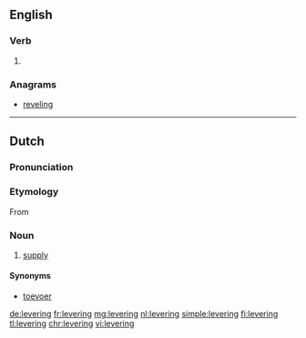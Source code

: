 ==English==

===Verb===
{{head|en}}

# {{present participle of|lever}}

===Anagrams===
* [[reveling#English|reveling]]

----

==Dutch==

===Pronunciation===
{{hyphenation|le|ve|ring}}
===Etymology===
From {{suffix|leveren|ing|lang=nl}}
===Noun===
{{nl-noun|f|en|leveringetje|dim2=leverinkje}}
# [[supply]]

====Synonyms====
* [[toevoer]]

[[de:levering]]
[[fr:levering]]
[[mg:levering]]
[[nl:levering]]
[[simple:levering]]
[[fi:levering]]
[[tl:levering]]
[[chr:levering]]
[[vi:levering]]